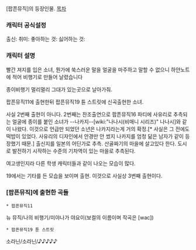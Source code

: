 [팝픈뮤직]의 등장인물.
[[목차]]
=== 캐릭터 공식설정 ===
출신:
취미:  
좋아하는 것: 
싫어하는 것: 

=== 캐릭터 설명 ===
빨간 져지를 입은 소녀, 뭔가에 쑥스러운 말을 얼굴을 마주하고 말할 수 없으니 하얀노트에 적어 비행기로 만들어 날렸습니다
 
종이비행기 멀리멀리 그대가 있는곳으로 날아가줘. 
 
팝픈뮤직11에 출현한뒤 팝픈뮤직19 튠 스트릿에 신곡출현한 소녀.

사실 2번째 출현이 아니다. 2번째는 찬조출연으로 팝픈뮤직16 파티에 사유리로 추측되는 얼굴에 종이를 붙인 소녀가 --나카지--[wiki:"나나시(비매니 시리즈)" 나나시]와 같이 나왔다. 이것으로 언급만 되었던 소년은 나카지라는게 거의 확정.[* 사실은 그 전에도 떡밥이 있었다. 사유리의 디자인에서 안경만 안 썼지 나카지를 엄청 닮은 남자가 같이 등장했기 때문.]  출신지를 일본의 어딘가로 추측. 산골짜기의 마을에 살고있다 한다. 도시로 발전하기 시작하는 수준의 기차역이 있는 마을로 추측된다.

여고생인지라 다른 학생 캐릭터들과 같이 나오는 모습이 많다.

19에서는 기타를 든 모습을 보이며 출현. 이것으로 사실상 3번째 출현이다.

=== [팝픈뮤직]에 출현한 곡들 ===
 * 팝픈뮤직11
뉴 뮤직/나의 비행기/미야나가 야요이(보컬의 이름이며 작곡은 [wac])

 * 팝픈뮤직19 툰 스트릿
소라닌/소라닌/♪♪♪♪♪
